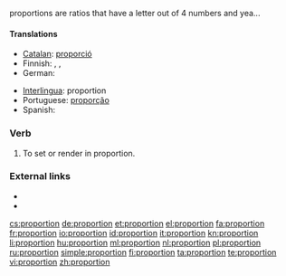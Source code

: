 proportions are ratios that have a letter out of 4 numbers and yea...
====Translations====
{{trans-top}}
* [[Catalan]]: [[proporció]] {{f}}
* Finnish: {{t+|fi|osa}}, {{t+|fi|osuus}}, {{t+|fi|suhde}}
* German: {{t+|de|Proportion|f}}
{{trans-mid}}
* [[Interlingua]]: proportion
* Portuguese: [[proporção]] {{f}}
* Spanish: {{t+|es|proporción|f}}
{{trans-bottom}}

===Verb===
{{en-verb}}

# {{art}} To set or render in proportion.

===External links===
* {{R:Webster 1913}}
* {{R:Century 1911}}

[[cs:proportion]]
[[de:proportion]]
[[et:proportion]]
[[el:proportion]]
[[fa:proportion]]
[[fr:proportion]]
[[io:proportion]]
[[id:proportion]]
[[it:proportion]]
[[kn:proportion]]
[[li:proportion]]
[[hu:proportion]]
[[ml:proportion]]
[[nl:proportion]]
[[pl:proportion]]
[[ru:proportion]]
[[simple:proportion]]
[[fi:proportion]]
[[ta:proportion]]
[[te:proportion]]
[[vi:proportion]]
[[zh:proportion]]